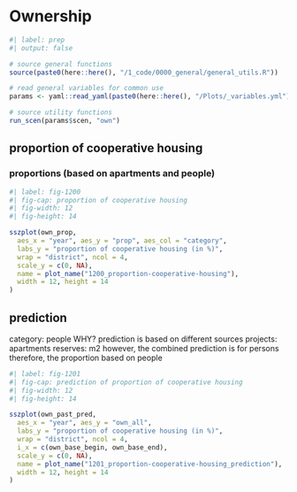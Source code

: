 
# Ownership

```r
#| label: prep
#| output: false

# source general functions
source(paste0(here::here(), "/1_code/0000_general/general_utils.R"))

# read general variables for common use
params <- yaml::read_yaml(paste0(here::here(), "/Plots/_variables.yml"))

# source utility functions
run_scen(params$scen, "own")

```

## proportion of cooperative housing

### proportions (based on apartments and people)

```r
#| label: fig-1200
#| fig-cap: proportion of cooperative housing
#| fig-width: 12
#| fig-height: 14

sszplot(own_prop,
  aes_x = "year", aes_y = "prop", aes_col = "category",
  labs_y = "proportion of cooperative housing (in %)",
  wrap = "district", ncol = 4,
  scale_y = c(0, NA),
  name = plot_name("1200_proportion-cooperative-housing"),
  width = 12, height = 14
)
```

## prediction
category: people
WHY? prediction is based on different sources
projects: apartments
reserves: m2
however, the combined prediction is for persons
therefore, the proportion based on people

```r
#| label: fig-1201
#| fig-cap: prediction of proportion of cooperative housing
#| fig-width: 12
#| fig-height: 14

sszplot(own_past_pred,
  aes_x = "year", aes_y = "own_all",
  labs_y = "proportion of cooperative housing (in %)",
  wrap = "district", ncol = 4,
  i_x = c(own_base_begin, own_base_end),
  scale_y = c(0, NA),
  name = plot_name("1201_proportion-cooperative-housing_prediction"),
  width = 12, height = 14
)
```
